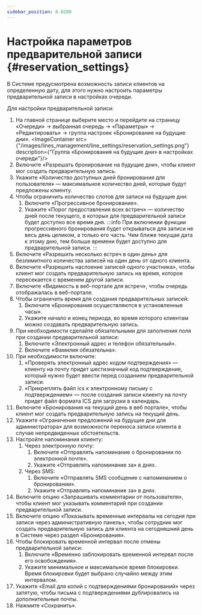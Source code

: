 ```yaml
---
sidebar_position: 6.0208
---
```

# Настройка параметров предварительной записи {#reservation_settings}

В Системе предусмотрена возможность записи клиентов на определенную дату, для этого нужно настроить параметры предварительной записи в настройках очереди.

Для настройки предварительной записи:
1.  На главной странице выберите место и перейдите на страницу «Очереди» → выбранная очередь → «Параметры» → «Редактировать» → группа настроек «Бронирование на будущие дни».
    <ImageContainer src={"/images/lines_management/line_settings/reservation_settings.png"} description={"Группа «Бронирования на будущие дни» в настройках очереди"}/>
2.  Включите «Разрешать бронирование на будущие дни», чтобы клиент мог создать предварительную запись.
3.  Укажите «Количество доступных дней бронирования для пользователя» — максимальное количество дней, которые будут предложены клиенту.
4.  Чтобы ограничить количество слотов для записи на будущие дни:
    1.  Включите «Прогрессивное бронирование».
    2.  Укажите «Порог предоставления всех встреч» — количество дней после текущего, в которых для предварительной записи будет доступно все время дня.
    :::info
    При включении функции прогрессивного бронирования будет открываться для записи не весь день целиком, а только его часть. Чем ближе текущая дата к этому дню, тем больше времени будет доступно для предварительной записи.
    :::
5.  Включите «Разрешить несколько встреч в один день» для безлимитного количества записей на один день от одного клиента.
6.  Включите «Разрешить наслоение записей одного участника», чтобы клиент мог создать предварительную запись на время, которое пересекается с временем другой записи.
7.  Включите «Видимость в веб-портале для встреч», чтобы очередь отображалась в веб-портале.
8.  Чтобы ограничить время для создания предварительных записей:
    1.  Включите «Бронирования осуществляются в установленные часы».
    2.  Укажите начало и конец периода, во время которого клиентам можно создавать предварительную запись.
9.  При необходимости сделайте обязательными для заполнения поля при создании предварительной записи:
    1.  Включите «Электронный адрес и телефон обязательный».
    2.  Включите «Фамилия обязательна».
10. При необходимости включите:
    1.  «Проверять электронный адрес кодом подтверждения» — клиенту на почту придет шестизначный код подтверждения, который нужно будет ввести перед созданием предварительной записи.
    2.  «Прикреплять файл ics к электронному письму с подтверждением» — после создания записи клиенту на почту придет файл формата ICS для загрузки в календарь.
11. Включите «Бронирования на текущий день в веб портале», чтобы клиент мог создать предварительную запись на текущий день.
12. Укажите «Ограничения предложений на будущие дни для администратора» для возможности переноса записи клиента в случае непредвиденных обстоятельств.
13. Настройте напоминания клиенту:
    1.  Через электронную почту:
        1.  Включите «Отправлять напоминание о бронировании по электронной почте».
        2.  Укажите «Отправлять напоминание за» в днях.
    2.  Через SMS:
        1.  Включите «Отправлять SMS сообщение с напоминанием о бронировании».
        2.  Укажите «Отправлять напоминание за» в днях.
14. Включите опцию «Запрашивать комментарии от пользователя», чтобы клиент мог указывать комментарий при создании предварительной записи.
15. Включите опцию «Показывать временные интервалы на сегодня при записи через административную панель», чтобы сотрудник мог создать предварительную запись для клиента на сегодняшний день в Системе через раздел «Бронирования».
16. Чтобы блокировать временной интервал после отмены предварительной записи:
    1.  Включите «Временно заблокировать временной интервал после его освобождения».
    2.  Укажите минимальное и максимальное время блокировки. Время блокировки будет выбрано случайно между этим интервалом.
17. Укажите «Email для копий с подтверждениями бронирований» через запятую, чтобы письма с подтверждениями дублировались на дополнительные почты.
18. Нажмите «Сохранить».
